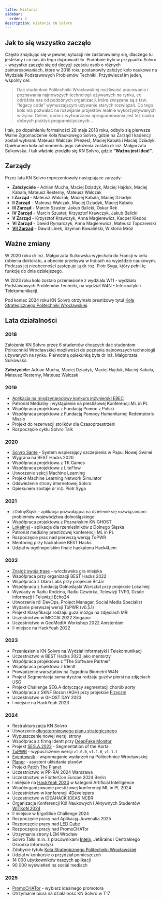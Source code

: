 ```yaml
---
title: Historia
sidebar:
  order: 4
description: Historia KN Solvro
---
```


## Jak to się wszystko zaczęło

Często znajdując się w pewnej sytuacji nie zastanawiamy się, dlaczego tu jesteśmy i co nas do tego doprowadziło. Podobnie było w przypadku Solvro – wszystko zaczęło się od decyzji sześciu osób o różnych zainteresowaniach, które w 2018 roku postanowiły założyć koło naukowe na Wydziale Podstawowych Problemów Techniki. Przyświecał im jeden, wspólny cel:

> Dać studentom Politechniki Wrocławskiej możliwość pracowania i poznawania najnowszych technologii używanych na rynku, co odróżnia nas od podobnych organizacji, które związane są z tzw. “legacy code” wymuszającym używanie starych rozwiązań. Do tego koło ma pozwalać na rozwijanie projektów realnie wykorzystywanych w życiu. Celem, oprócz wytwarzania oprogramowania jest też nauka dobrych praktyk programistycznych…

I tak, po dopełnieniu formalności 28 maja 2018 roku, odbyło się pierwsze Walne Zgromadzenie Koła Naukowego Solvro, gdzie na Zarząd I kadencji zostali wybrani: Mateusz Walczak (Prezes), Maciej Kabała i Maciej Dziadyk. Opiekunem koła od momentu jego założenia została dr inż. Małgorzata Sulkowska. I tak właśnie zrodziło się KN Solvro, gdzie **“Ważna jest Idea!”**.

## Zarządy

Przez lata KN Solvro reprezentowały następujące zarządy:

- **Założyciele** - Adrian Mucha, Maciej Dziadyk, Maciej Hajduk, Maciej Kabała, Mateusz Resterny, Mateusz Walczak
- **I Zarząd** - Mateusz Walczak, Maciej Kabała, Maciej Dziadyk
- **II Zarząd** - Mateusz Walczak, Maciej Dziadyk, Maciej Kabała
- **III Zarząd** - Marcin Szuster, Jakub Balicki, Oskar Rek
- **IV Zarząd** - Marcin Szuster, Krzysztof Krawczyk, Jakub Balicki
- **V Zarząd** - Krzysztof Krawczyk, Anna Magierewicz, Kacper Kiedos
- **VI Zarząd** - Dawid Rymarczyk, Anna Magierewicz, Mateusz Topczewski
- **[VII Zarząd](/solvro/vii_board)** - Dawid Linek, Szymon Kowaliński, Wiktoria Mróz

## Ważne zmiany

W 2020 roku dr inż. Małgorzata Sulkowska wyjechała do Francji w celu robienia doktoratu, a obecnie przebywa w Indiach na wyjeździe naukowym. Podczas jej nieobecności zastępuje ją dr. inż. Piotr Syga, który pełni tę funkcję do dnia dzisiejszego.

W 2023 roku koło zostało przeniesione z wydziału W11 - wydziału Podstawowych Problemów Techniki, na wydział W4N - Informatyki i Telekomunikacji.

Pod koniec 2024 roku KN Solvro otrzymało prestiżowy tytuł [Koła Strategicznego Politechniki Wrocławskiej](https://pwr.edu.pl/uczelnia/aktualnosci/kola-strategiczne-pwr-wybrane-lista-13575.html).

## Lata działalności

### 2018

Założenie KN Solvro przez 6 studentów chcących dać studentom Politechniki Wrocławskiej możliwości do poznania najnowszych technologii używanych na rynku. Pierwotną opiekunką była dr inż. Małgorzata Sulkowska.

**Założyciele:** Adrian Mucha, Maciej Dziadyk, Maciej Hajduk, Maciej Kabała, Mateusz Resterny, Mateusz Walczak

### 2019

- [Aplikacja na międzynarodowy konkurs inżynierski EBEC](https://solvro.pwr.edu.pl/portfolio/symulator-sklepu-na-konkurs-ebec/)
- Patronat Medialny i wystąpienie na prestiżowej Konferencji ML in PL
- Współpraca projektowa z Fundacją Pomoc z Polski
- Współpraca projektowa z Fundacją Pomocy Humanitarnej Redemptoris Missio
- Projekt do rezerwacji stolików dla Czasoprzestrzeni
- Rozpoczęcie cyklu Solvro Talk

### 2020

- [Solvro Sante](https://solvro.pwr.edu.pl/portfolio/solvro-sante/) - System wspierający szczepienia w Papui Nowej Gwinei
- Wygrana na BEST Hacks 2020
- Współpraca projektowa z TK Games
- Współpraca projektowa z LiteFlow
- Utworzenie sekcji Machine Learning
- Projekt Machine Learning Network Simulator
- Odświeżenie strony internetowej Solvro
- Opiekunem zostaje dr inż. Piotr Syga

### 2021

- zDolnyŚląsk - aplikacja pozwalająca na dzielenie się rozwiązaniami problemów województwa dolnośląskiego
- Współpraca projektowa z Poznańskim KN GHOST
- [Lokalniej](https://solvro.pwr.edu.pl/portfolio/lokalniej/) - aplikacja dla rzemieślników z Dolnego Śląska
- Patronat medialny prestiżowej konferencji ML in PL
- Rozpoczęcie prac nad pierwszą wersją ToPWR
- Mentoring przy hackatonie BEST Hacks
- Udział w ogólnopolskim finale hackatonu Hack4Lem

### 2022

- [Znajdź swoją trasę](https://solvro.pwr.edu.pl/portfolio/znajdz-swoja-trase/) - wrocławska gra miejska
- Współpraca przy organizacji BEST Hacks 2022
- Współpraca z Ulam Labs przy projekcie BitJar
- Współpraca z fundacją Dolnośląski Warsztat przy projekcie Lokalniej
- Wywiady w Radiu Rodzina, Radiu Czwórka, Telewizji TVP3, Dziale Informacji i Telewizji Echo24
- Utworzenie ról DevOps, Project Manager, Social Media Specialist
- Wydanie pierwszej wersji ToPWR (v0.5.1)
- Projekt Klasyfikacja rodzaju guza mózgu na zdjęciach MRI
- Uczestnictwo w MICCAI 2022 Singapur
- Uczestnictwo w GeoMedIA Workshop 2022 Amsterdam
- II miejsce na HackYeah 2022

### 2023

- Przeniesienie KN Solvro na Wydział Informatyki i Telekomunikacji
- Uczestnictwo w BEST Hacks 2023 jako mentorzy
- Współpraca projektowa z "The Software Partner"
- Współpraca projektowa z Identt
- Prowadzenie warsztatów na Tygodniu Biometrii W4N
- Projekt Segmentacja semantyczna rodzaju guzów piersi na zdjęciach USG
- Projekt Challenge SEG.A dotyczący segmentacji chorób aorty
- Współpraca z SKNF Bozon (AGH) przy projekcie [Fizyczni](https://solvro.pwr.edu.pl/portfolio/fizyczni/)
- Uczestnictwo w GHOST DAY 2023
- I miejsce na HackYeah 2023

### 2024

- Restrukturyzacja KN Solvro
- Utworzenie [długoterminowego planu strategicznego](/solvro/strategy)
- Wypuszczenie nowej wersji strony
- Współpraca z firmą Identt przy [DeepFake Monitor](https://solvro.pwr.edu.pl/portfolio/)
- Projekt [SEG.A.2023](https://solvro.pwr.edu.pl/portfolio/seg-a-2023/) - Segmentation of the Aorta
- [ToPWR](https://solvro.pwr.edu.pl/portfolio/to-pwr/) - wypuszczenie wersji `v1.0.0`, `v1.1.0`, `v1.1.1`
- [Eventownik](https://solvro.pwr.edu.pl/portfolio/eventownik/) - wspomaganie wydarzeń na Politechnice Wrocławskiej
- [Planer](https://solvro.pwr.edu.pl/portfolio/planer/) - asystent układania planów
- Projekt [Patch The Planet](https://solvro.pwr.edu.pl/portfolio/patch-the-planet/)
- Uczestnictwo w PP-RAI 2024 Warszawa
- Uczestnictwo w FlutterCon Europe 2024 Berlin
- I miejsce na [HackYeah 2024](https://solvro.pwr.edu.pl/blog/hack-yeah-2024-zwyciezone/) w kategorii Artificial Intelligence
- Współorganizowanie prestiżowej konferencji ML in PL 2024
- Uczestnictwo w konferencji 4Developers
- Uczestnictwo w IDEAHACK IDEAS NCBR
- Organizacja Konferencji Kół Naukowych i Aktywnych Studentów [WITKoN 2024](https://solvro.pwr.edu.pl/blog/konferencja-kol-naukowych-i-aktywnych-studentow-wit-kon-2024/)
- II miejsce w ErgoSlide Challenge 2024
- Rozpoczęcie pracy nad Aplikacją Juwenalia 2025
- Rozpoczęcie pracy nad [LED Cube](https://solvro.pwr.edu.pl/portfolio/ledcube/)
- Rozpoczęcie pracy nad PromoCHATor
- Utrzymanie strony LEM Wrocław
- Solvro Talki m.in. z pracownikami [Intela](https://solvro.pwr.edu.pl/blog/scrum-w-praktyce/), JetBrains i Centralnego Ośrodka Informatyki
- Zdobycie tytułu [Koła Strategicznego Politechniki Wrocławskiej](https://solvro.pwr.edu.pl/blog/podsumowanie-roku-2024/)
- Udział w konkursie o przydział pomieszczeń
- 14 000 użytkowników naszych aplikacji
- 90 000 wyświetleń na social mediach

### 2025

- [PromoCHATor](https://promochator.solvro.pl) - wybierz idealnego promotora
- Otrzymanie biura na działalność KN Solvro w T17
